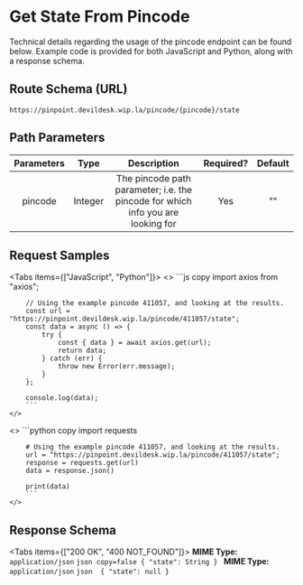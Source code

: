 
# Get State From Pincode


Technical details regarding the usage of the pincode endpoint can be found below. Example code is provided for both JavaScript and Python, along with a response schema.

## Route Schema (URL)


```
https://pinpoint.devildesk.wip.la/pincode/{pincode}/state

```


## Path Parameters

| Parameters |   Type    |                                     Description                                          | Required? | Default |
|:----------:|:-------: |:----------------------------------------------------------------------------: |:--------: |:------:|
| pincode    |  Integer  | The pincode path parameter; i.e. the pincode for which info you are looking for |     Yes    |    ""   |


## Request Samples

<Tabs items={["JavaScript", "Python"]}>
  <Tab>
    <>
        ```js copy 
        import axios from "axios";

        // Using the example pincode 411057, and looking at the results.
        const url = "https://pinpoint.devildesk.wip.la/pincode/411057/state";
        const data = async () => {
            try {
                const { data } = await axios.get(url);
                return data;
            } catch (err) {
                throw new Error(err.message);
            }
        };

        console.log(data);
        ```
    </>

  </Tab>
  <Tab>
    <>
        ```python copy 
        import requests

        # Using the example pincode 411057, and looking at the results.
        url = "https://pinpoint.devildesk.wip.la/pincode/411057/state";
        response = requests.get(url)
        data = response.json()

        print(data)
        ```
    </>

  </Tab>
</Tabs>


## Response Schema


<Tabs items={["200 OK", "400 NOT_FOUND"]}>
  <Tab>
    **MIME Type:** `application/json`
    ```json copy=false
    {
        "state": String
    }
    ```
  </Tab>
  <Tab>
    **MIME Type:** `application/json`
    ```json 
    {
        "state": null
    }
    ```

  </Tab>
</Tabs>
